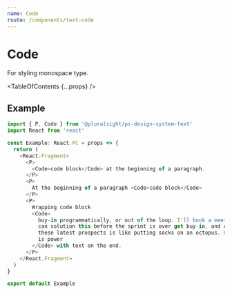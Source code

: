 ```yaml
---
name: Code
route: /components/text-code
---
```



# Code

<Intro>For styling monospace type.</Intro>

<Usage
  figmaUrl="https://www.figma.com/file/YsTklBecdddy9RZ3HXddIseD/?node-id=10247%3A6654"
  install="npm install @pluralsight/ps-design-system-text"
  import="import { Code } from '@pluralsight/ps-design-system-text'"
  packageName="text"
  version={props.version}
/>

<TableOfContents {...props} />

## Example

```typescript
import { P, Code } from '@pluralsight/ps-design-system-text'
import React from 'react'

const Example: React.FC = props => {
  return (
    <React.Fragment>
      <P>
        <Code>code block</Code> at the beginning of a paragraph.
      </P>
      <P>
        At the beginning of a paragraph <Code>code block</Code>
      </P>
      <P>
        Wrapping code block
        <Code>
          buy-in programmatically, or out of the loop. I'll book a meeting so we
          can solution this before the sprint is over get buy-in, and closing
          these latest prospects is like putting socks on an octopus. Knowledge
          is power
        </Code> with text on the end.
      </P>
    </React.Fragment>
  )
}

export default Example
```
